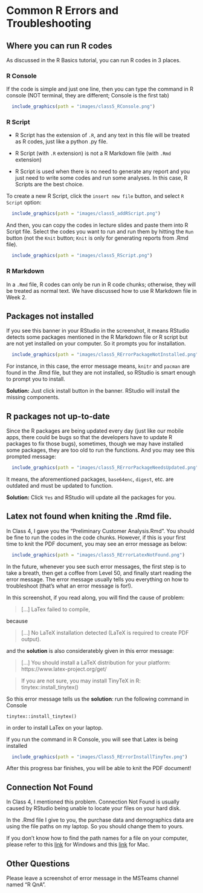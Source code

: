 
# Common R Errors and Troubleshooting

## Where you can run R codes

As discussed in the R Basics tutorial, you can run R codes in 3 places.

### R Console

If the code is simple and just one line, then you can type the command in R console (NOT terminal, they are different; Console is the first tab)

```r
  include_graphics(path = "images/class5_RConsole.png")
```

### R Script

- R Script has the extension of `.R`, and any text in this file will be treated as R codes, just like a python .py file.

- R Script (with `.R` extension) is not a R Markdown file (with `.Rmd` extension)

- R Script is used when there is no need to generate any report and you just need to write some codes and run some analyses. In this case, R Scripts are the best choice.

To create a new R Script, click the `insert new file` button, and select `R Script` option:

```r
  include_graphics(path = "images/class5_addRScript.png")
```

And then, you can copy the codes in lecture slides and paste them into R Script file. 
Select the codes you want to run and run them by hitting the `Run` button (not the `Knit` button; `Knit` is only for generating reports from .Rmd file). 

```r
  include_graphics(path = "images/class5_RScript.png")
```

### R Markdown

In a `.Rmd` file, R codes can only be run in R code chunks; otherwise, they will be treated as normal text. We have discussed how to use R Markdown file in Week 2.

## Packages not installed

If you see this banner in your RStudio in the screenshot, it means RStudio detects some packages mentioned in the R Markdown file or R script but are not yet installed on your computer. So it prompts you for installation.

```r
  include_graphics(path = "images/class5_RErrorPackageNotInstalled.png")
```

For instance, in this case, the error message means, `knitr` and `pacman` are found in the .Rmd file, but they are not installed, so RStudio is smart enough to prompt you to install. 

**Solution:** Just click install button in the banner. RStudio will install the missing components.

## R packages not up-to-date

Since the R packages are being updated every day (just like our mobile apps, there could be bugs so that the developers have to update R packages to fix those bugs), sometimes, though we may have installed some packages, they are too old to run the functions. And you may see this prompted message:

```r
  include_graphics(path = "images/class5_RErrorPackageNeedsUpdated.png")
```

It means, the aforementioned packages, `base64enc`, `digest`, etc. are outdated and must be updated to function. 

**Solution:** Click `Yes` and RStudio will update all the packages for you.


## Latex not found when kniting the .Rmd file.

In Class 4, I gave you the "Preliminary Customer Analysis.Rmd". You should be fine to run the codes in the code chunks. However, if this is your first time to knit the PDF document, you may see an error message as below:

```r
  include_graphics(path = "images/class5_RErrorLatexNotFound.png")
```

In the future, whenever you see such error messages, the first step is to take a breath, then get a coffee from Level 50, and finally start reading the error message. The error message usually tells you everything on how to troubleshoot (that's what an error message is for!).

In this screenshot, if you read along, you will find the cause of problem: 

>[...] LaTex failed to compile, 

because

> [...] No LaTeX installation detected (LaTeX is required to create PDF output).

and the **solution** is also consideratebly given in this error message:

> [...] You should install a LaTeX distribution for your platform: https://www.latex-project.org/get/

>  If you are not sure, you may install TinyTeX in R: tinytex::install_tinytex()

So this error message tells us the **solution**: run the following command in Console

`tinytex::install_tinytex()`

in order to install LaTex on your laptop.

If you run the command in R Console, you will see that Latex is being installed 

```r
  include_graphics(path = "images/Class5_RErrorInstallTinyTex.png")
```

After this progress bar finishes, you will be able to knit the PDF document!

## Connection Not Found

In Class 4, I mentioned this problem. Connection Not Found is usually caused by RStudio being unable to locate your files on your hard disk. 

In the .Rmd file I give to you, the purchase data and demographics data are using the file paths on my laptop. So you should change them to yours.

If you don't know how to find the path names for a file on your computer, please refer to this [link](https://www.sony.com/electronics/support/articles/00015251) for Windows and this [link](https://macpaw.com/how-to/get-file-path-mac) for Mac. 


## Other Questions

Please leave a screenshot of error message in the MSTeams channel named "R QnA".
